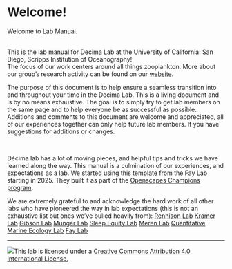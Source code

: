 # Welcome!

Welcome to Lab Manual.

<br> This is the lab manual for Decima Lab at the University of California: San Diego, Scripps Institution of Oceanography!\
The focus of our work centers around all things zooplankton. More about our group's research activity can be found on our [website](https://decimalab.ucsd.edu){target="_blank"}.

The purpose of this document is to help ensure a seamless transition into and throughout your time in the Decima Lab. This is a living document and is by no means exhaustive. The goal is to simply try to get lab members on the same page and to help everyone be as successful as possible. Additions and comments to this document are welcome and appreciated, all of our experiences together can only help future lab members. If you have suggestions for additions or changes. 

<br>

Décima lab has a lot of moving pieces, and helpful tips and tricks we have learned along the way. This manual is a culmination of our experiences, and expectations as a lab. We started using this template from the Fay Lab starting in 2025. They built it as part of the [Openscapes Champions program](https://openscapes.org){target="_blank"}.\

We are extremely grateful to and acknowledge the hard work of all other labs who have pioneered the way in lab expectations (this is not an exhaustive list but ones we've pulled heavily from):
[Rennison Lab](https://rennisonlab.com/lab-manual/)
[Kramer Lab](https://kramerlab.oeb.harvard.edu/lab-expectations)
[Gibson Lab](https://coevolving.org/lab-expectations/)
[Munger Lab](https://www.urmc.rochester.edu/labs/munger/lab-expectations)
[Sleep Equity Lab](https://hhs.purdue.edu/sleepequity/expectations/)
[Meren Lab](https://merenlab.org/culture/)
[Quantitative Marine Ecology Lab](https://quantmarineecolab.github.io/lab-manual/)
[Fay Lab](https://thefaylab.github.io/lab-manual/)

------------------------------------------------------------------------

[![](img/creative_commons.png)](http://creativecommons.org/licenses/by/4.0/){fig-alt="Creative Commons License"}This lab is licensed under a [Creative Commons Attribution 4.0 International License.](http://creativecommons.org/licenses/by/4.0/){target="_blank"}
